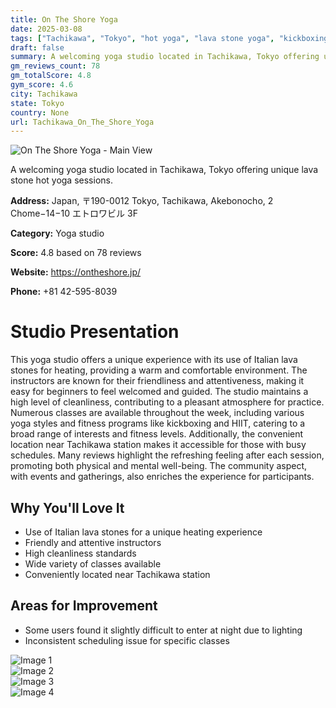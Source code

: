 ```yaml
---
title: On The Shore Yoga
date: 2025-03-08
tags: ["Tachikawa", "Tokyo", "hot yoga", "lava stone yoga", "kickboxing", "clean atmosphere", "community-oriented", "Tachikawa"]  
draft: false
summary: A welcoming yoga studio located in Tachikawa, Tokyo offering unique lava stone hot yoga sessions.
gm_reviews_count: 78
gm_totalScore: 4.8
gym_score: 4.6
city: Tachikawa
state: Tokyo
country: None
url: Tachikawa_On_The_Shore_Yoga
---
```


<div className="aspect-[16/9] relative my-8">
  <img 
    src="https://lh5.googleusercontent.com/p/AF1QipP4FMA3qJW4hTQN79e2fbV3On0RndVeogN6ROvm=w1920-h1080-k-no"
    alt="On The Shore Yoga - Main View"
    className="object-cover absolute inset-0 w-full h-full rounded-lg"
  />
</div>

A welcoming yoga studio located in Tachikawa, Tokyo offering unique lava stone hot yoga sessions.

**Address:** Japan, 〒190-0012 Tokyo, Tachikawa, Akebonocho, 2 Chome−14−10 エトロワビル 3F

**Category:** Yoga studio

**Score:** 4.8 based on 78 reviews

**Website:** https://ontheshore.jp/

**Phone:** +81 42-595-8039

# Studio Presentation

This yoga studio offers a unique experience with its use of Italian lava stones for heating, providing a warm and comfortable environment. The instructors are known for their friendliness and attentiveness, making it easy for beginners to feel welcomed and guided. The studio maintains a high level of cleanliness, contributing to a pleasant atmosphere for practice. Numerous classes are available throughout the week, including various yoga styles and fitness programs like kickboxing and HIIT, catering to a broad range of interests and fitness levels. Additionally, the convenient location near Tachikawa station makes it accessible for those with busy schedules. Many reviews highlight the refreshing feeling after each session, promoting both physical and mental well-being. The community aspect, with events and gatherings, also enriches the experience for participants.

## Why You'll Love It

- Use of Italian lava stones for a unique heating experience
- Friendly and attentive instructors
- High cleanliness standards
- Wide variety of classes available
- Conveniently located near Tachikawa station

## Areas for Improvement

- Some users found it slightly difficult to enter at night due to lighting
- Inconsistent scheduling issue for specific classes

<div className="grid grid-cols-1 xl:grid-cols-2 gap-4 my-8">
<div className="aspect-[4/3] relative"><img src="https://lh5.googleusercontent.com/p/AF1QipMZOWxy-pG9VMDvoVzghwonJrDGV2c2PZ6d6xRO=w1920-h1080-k-no" alt="Image 1" className="object-cover absolute inset-0 w-full h-full rounded-lg" /></div>
<div className="aspect-[4/3] relative"><img src="https://lh5.googleusercontent.com/p/AF1QipP9PwM9RI7JglOlHl_abhtNXecl1Cev4bXnpMM3=w1920-h1080-k-no" alt="Image 2" className="object-cover absolute inset-0 w-full h-full rounded-lg" /></div>
<div className="aspect-[4/3] relative"><img src="https://lh5.googleusercontent.com/p/AF1QipOS_N7_KFke3LR8P6Xxb27ze6ORep1B5YEMXTXQ=w1920-h1080-k-no" alt="Image 3" className="object-cover absolute inset-0 w-full h-full rounded-lg" /></div>
<div className="aspect-[4/3] relative"><img src="https://lh5.googleusercontent.com/p/AF1QipPS-GnHMlIuPItmgOUH0PUDpYLK-3zoTkw3RF-A=w1920-h1080-k-no" alt="Image 4" className="object-cover absolute inset-0 w-full h-full rounded-lg" /></div>
</div>